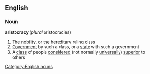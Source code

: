==English==
===Noun===
'''aristocracy'''  (''plural'' aristocracies)
#The [[nobility]], or the [[hereditary]] [[ruling]] [[class]]
#[[Government]] by such a class, or a [[state]] with such a government
#A [[class]] of people [[considered]] (not normally [[universally]]) [[superior]] to others
[[Category:English nouns]]